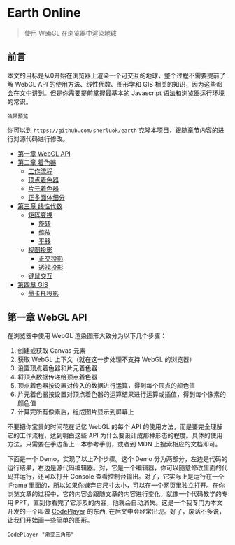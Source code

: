 # Earth Online
> 使用 WebGL 在浏览器中渲染地球

## 前言

本文的目标是从0开始在浏览器上渲染一个可交互的地球，整个过程不需要提前了解 WebGL API 的使用方法、线性代数、图形学和 GIS 相关的知识，因为这些都会在文中讲到。但是你需要提前掌握最基本的 Javascript 语法和浏览器运行环境的常识。
 
```
效果预览
```

你可以到 `https://github.com/sherluok/earth` 克隆本项目，跟随章节内容的进行对源代码进行修改。

- [第一章 WebGL API]()
- [第二章 着色器]()
  - [工作流程]()
  - [顶点着色器]()
  - [片元着色器]()
  - [正多面体细分]()
- [第三章 线性代数]()
  - [矩阵变换]()
    - [旋转]()
    - [缩放]()
    - [平移]()
  - [视图投影]()
    - [正交投影]()
    - [透视投影]()
  - [键鼠交互]()
- [第四章 GIS]()
  - [墨卡托投影]()


## 第一章 WebGL API

在浏览器中使用 WebGL 渲染图形大致分为以下几个步骤：
1. 创建或获取 Canvas 元素
2. 获取 WebGL 上下文（就在这一步处理不支持 WebGL 的浏览器）
3. 设置顶点着色器和片元着色器
4. 将顶点数据传递给顶点着色器
5. 顶点着色器按设置对传入的数据进行运算，得到每个顶点的颜色值
6. 片元着色器按设置对顶点着色器的运算结果进行运算或插值，得到每个像素的颜色值
7. 计算完所有像素后，组成图片显示到屏幕上

不要把你宝贵的时间花在记忆 WebGL 的每个 API 的使用方法，而是要完全理解它的工作流程，达到明白这些 API 为什么要设计成那种形态的程度。具体的使用方法，只需要在手边备上一本参考手册，或者到 MDN 上搜索相应的文档即可。

下面是一个 Demo，实现了以上7个步骤。这个 Demo 分为两部分，左边是代码的运行结果，右边是源代码编辑器。对，它是一个编辑器，你可以随意修改里面的代码并运行，还可以打开 Console 查看控制台输出。对了，它实际上是运行在一个 IFrame 里面的，所以如果你嫌弃它尺寸太小，可以在一个网页里独立打开。在你浏览文章的过程中，它的内容会跟随文章的内容进行变化，就像一个代码教学的专用 PPT，直到你看完了它涉及的内容，他就会自动消失。这是一个我专门为本文开发的一个叫做 [CodePlayer]() 的东西, 在后文中会经常出现。好了，废话不多说，让我们开始画一些简单的图形。

```
CodePlayer "渐变三角形"
```
